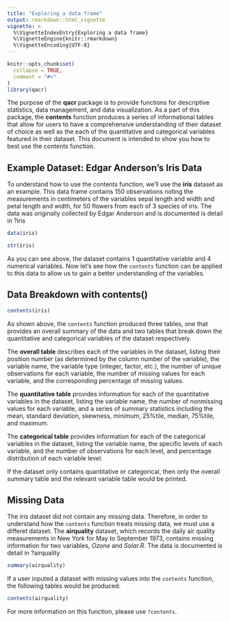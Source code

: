 ```yaml
---
title: "Exploring a data frame"
output: rmarkdown::html_vignette
vignette: >
  %\VignetteIndexEntry{Exploring a data frame}
  %\VignetteEngine{knitr::rmarkdown}
  %\VignetteEncoding{UTF-8}
---
```


```r
knitr::opts_chunk$set(
  collapse = TRUE,
  comment = "#>"
)
library(qacr)
```


The purpose of the **qacr** package is to provide functions for descriptive statistics, data management, and data visualization.  As a part of this package, the **contents** function produces a series of informational tables that allow for users to have a comprehensive understanding of their dataset of choice as well as the each of the quantitative and categorical variables featured in their dataset.  This document is intended to show you how to best use the contents function.

## Example Dataset: Edgar Anderson's Iris Data
To understand how to use the contents function, we’ll use the **iris** dataset as an example. This data frame contains 150 observations noting the measurements in centimeters of the variables sepal length and width and petal length and width, for 50 flowers from each of 3 species of iris. The data was originally collected by Edgar Anderson and is documented is detail in ?iris
```r
data(iris)

str(iris)
```
As you can see above, the dataset contains 1 quantitative variable and 4 numerical variables.  Now let's see how the `contents` function can be applied to this data to allow us to gain a better understanding of the variables.

## Data Breakdown with **contents()**
```r
contents(iris)
```
As shown above, the `contents` function produced three tables, one that provides an overall summary of the data and two tables that break down the quantitative and categorical variables of the dataset respectively. 

The **overall table** describes each of the variables in the dataset, listing their position number (as determined by the column number of the variable), the variable name, the variable type (integer, factor, etc.), the number of unique observations for each variable, the number of missing values for each variable, and the corresponding percentage of missing values.

The **quantitative table** provides information for each of the quantitative variables in the dataset, listing the variable name, the number of nonmissing values for each variable, and a series of summary statistics including the mean, standard deviation, skewness, minimum, 25%tile, median, 75%tile, and maximum.

The **categorical table** provides information for each of the categorical variables in the dataset, listing the variable name, the specific levels of each variable, and the number of observations for each level, and percentage distribution of each variable level.

If the dataset only contains quantitative or categorical, then only the overall summary table and the relevant variable table would be printed.

## Missing Data
The iris dataset did not contain any missing data.  Therefore, in order to understand how the `contents` function treats missing data, we must use a differet dataset.  The **airquality** dataset, which records the daily air quality measurements in New York for May to September 1973, contains missing information for two variables, *Ozone* and *Solar.R*. The data is documented is detail in ?airquality
```r
summary(airquality)
```

If a user inputed a dataset with missing values into the `contents` function, the following tables would be produced:
```r
contents(airquality)
```

For more information on this function, please use `?contents`.
